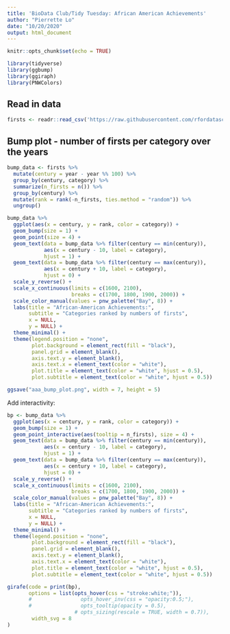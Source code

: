 ```yaml
---
title: 'BioData Club/Tidy Tuesday: African American Achievements'
author: "Pierrette Lo"
date: "10/20/2020"
output: html_document
---
```


```r
knitr::opts_chunk$set(echo = TRUE)

library(tidyverse)
library(ggbump)
library(ggiraph)
library(PNWColors)
```

## Read in data

```r
firsts <- readr::read_csv('https://raw.githubusercontent.com/rfordatascience/tidytuesday/master/data/2020/2020-06-09/firsts.csv')
```

## Bump plot - number of firsts per category over the years

```r
bump_data <- firsts %>% 
  mutate(century = year - year %% 100) %>% 
  group_by(century, category) %>% 
  summarize(n_firsts = n()) %>% 
  group_by(century) %>% 
  mutate(rank = rank(-n_firsts, ties.method = "random")) %>% 
  ungroup()
```

```r
bump_data %>% 
  ggplot(aes(x = century, y = rank, color = category)) +
  geom_bump(size = 1) +
  geom_point(size = 4) +
  geom_text(data = bump_data %>% filter(century == min(century)),
            aes(x = century - 10, label = category),
            hjust = 1) +
  geom_text(data = bump_data %>% filter(century == max(century)),
            aes(x = century + 10, label = category),
            hjust = 0) +
  scale_y_reverse() +
  scale_x_continuous(limits = c(1600, 2100),
                     breaks = c(1700, 1800, 1900, 2000)) +
  scale_color_manual(values = pnw_palette("Bay", 8)) +
  labs(title = "African-American Achievements:",
       subtitle = "Categories ranked by numbers of firsts",
       x = NULL,
       y = NULL) +
  theme_minimal() +
  theme(legend.position = "none",
        plot.background = element_rect(fill = "black"),
        panel.grid = element_blank(),
        axis.text.y = element_blank(),
        axis.text.x = element_text(color = "white"),
        plot.title = element_text(color = "white", hjust = 0.5),
        plot.subtitle = element_text(color = "white", hjust = 0.5))

ggsave("aaa_bump_plot.png", width = 7, height = 5)
```

Add interactivity:

```r
bp <- bump_data %>% 
  ggplot(aes(x = century, y = rank, color = category)) +
  geom_bump(size = 1) +
  geom_point_interactive(aes(tooltip = n_firsts), size = 4) +
  geom_text(data = bump_data %>% filter(century == min(century)),
            aes(x = century - 10, label = category),
            hjust = 1) +
  geom_text(data = bump_data %>% filter(century == max(century)),
            aes(x = century + 10, label = category),
            hjust = 0) +
  scale_y_reverse() +
  scale_x_continuous(limits = c(1600, 2100),
                     breaks = c(1700, 1800, 1900, 2000)) +
  scale_color_manual(values = pnw_palette("Bay", 8)) +
  labs(title = "African-American Achievements:",
       subtitle = "Categories ranked by numbers of firsts",
       x = NULL,
       y = NULL) +
  theme_minimal() +
  theme(legend.position = "none",
        plot.background = element_rect(fill = "black"),
        panel.grid = element_blank(),
        axis.text.y = element_blank(),
        axis.text.x = element_text(color = "white"),
        plot.title = element_text(color = "white", hjust = 0.5),
        plot.subtitle = element_text(color = "white", hjust = 0.5))

girafe(code = print(bp),
       options = list(opts_hover(css = "stroke:white;")),
       #                opts_hover_inv(css = "opacity:0.5;"),
       #                opts_tooltip(opacity = 0.5),
                      # opts_sizing(rescale = TRUE, width = 0.7)),
        width_svg = 8
)
```

